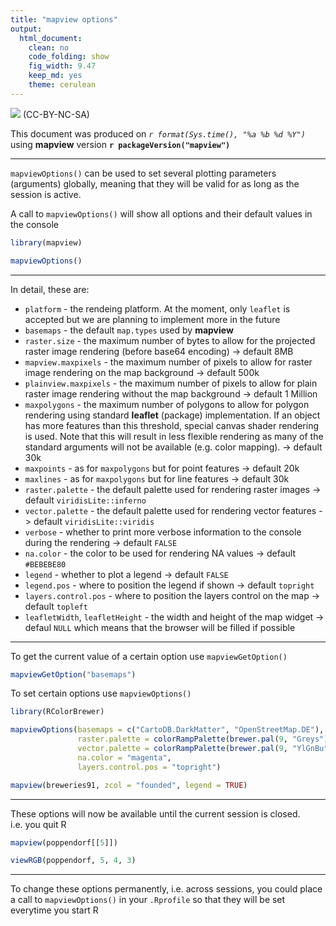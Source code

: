 ```yaml
---
title: "mapview options"
output:
  html_document:
    clean: no
    code_folding: show
    fig_width: 9.47
    keep_md: yes
    theme: cerulean
---
```


![](http://i.creativecommons.org/l/by-nc-sa/3.0/88x31.png) (CC-BY-NC-SA)

This document was produced on _`r format(Sys.time(), "%a %b %d %Y")`_ using **mapview** version **`r packageVersion("mapview")`**

------

`mapviewOptions()` can be used to set several plotting parameters (arguments) globally, meaning that they will be valid for as long as the session is active.

A call to `mapviewOptions()` will show all options and their default values in the console

```r
library(mapview)

mapviewOptions()
```

----

In detail, these are:

* `platform` - the rendeing platform. At the moment, only `leaflet` is accepted but we are planning to implement more in the future
* `basemaps` - the default `map.types` used by **mapview**
* `raster.size` - the maximum number of bytes to allow for the projected raster image rendering (before base64 encoding) -> default 8MB
* `mapview.maxpixels` - the maximum number of pixels to allow for raster image rendering on the map background -> default 500k
* `plainview.maxpixels` - the maximum number of pixels to allow for plain raster image rendering without the map background -> default 1 Million
* `maxpolygons` - the maximum number of polygons to allow for polygon rendering using standard **leaflet** (package) implementation. If an object has more features than this threshold, special canvas shader rendering is used. Note that this will result in less flexible rendering as many of the standard arguments will not be available (e.g. color mapping). -> default 30k
* `maxpoints` - as for `maxpolygons` but for point features -> default 20k
* `maxlines` - as for `maxpolygons` but for line features -> default 30k
* `raster.palette` - the default palette used for rendering raster images -> default `viridisLite::inferno`
* `vector.palette` - the default palette used for rendering vector features -> default `viridisLite::viridis`
* `verbose` - whether to print more verbose information to the console during the rendering -> default `FALSE`
* `na.color` - the color to be used for rendering NA values -> default `#BEBEBE80`
* `legend` - whether to plot a legend -> default `FALSE`
* `legend.pos` - where to position the legend if shown -> default `topright`
* `layers.control.pos` - where to position the layers control on the map -> default `topleft`
* `leafletWidth`, `leafletHeight` - the width and height of the map widget -> defaul `NULL` which means that the browser will be filled if possible

------

To get the current value of a certain option use `mapviewGetOption()`

```r
mapviewGetOption("basemaps")
```

To set certain options use `mapviewOptions()`

```r
library(RColorBrewer)

mapviewOptions(basemaps = c("CartoDB.DarkMatter", "OpenStreetMap.DE"),
               raster.palette = colorRampPalette(brewer.pal(9, "Greys")),
               vector.palette = colorRampPalette(brewer.pal(9, "YlGnBu")),
               na.color = "magenta",
               layers.control.pos = "topright")

mapview(breweries91, zcol = "founded", legend = TRUE)
```

------

These options will now be available until the current session is closed. i.e. you quit R

```r
mapview(poppendorf[[5]])
```

```r
viewRGB(poppendorf, 5, 4, 3)
```

------

To change these options permanently, i.e. across sessions, you could place a call to `mapviewOptions()` in your `.Rprofile` so that they will be set everytime you start R
